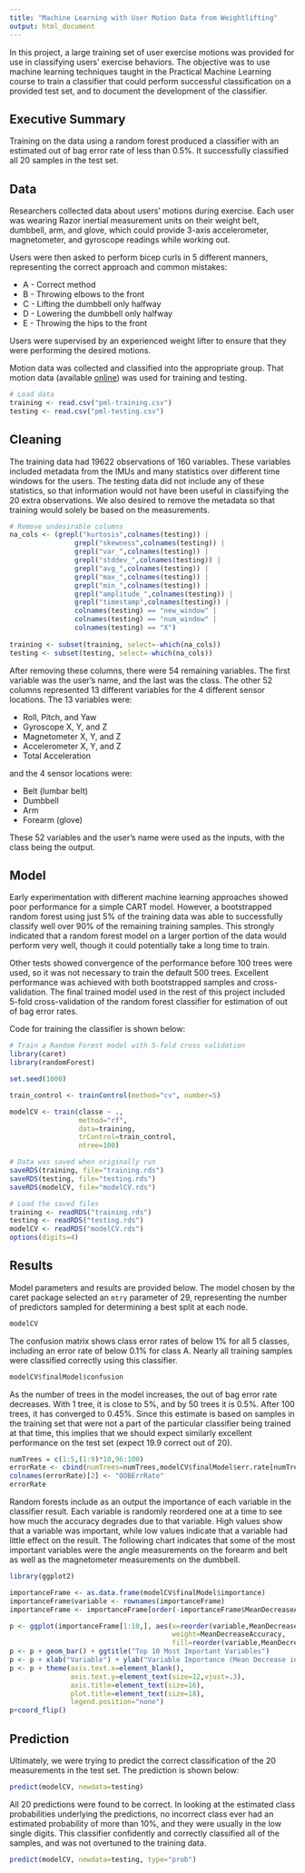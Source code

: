 ```yaml
---
title: "Machine Learning with User Motion Data from Weightlifting"
output: html_document
---
```


In this project, a large training set of user exercise motions was provided for use in classifying users' exercise behaviors. The objective was to use machine learning techniques taught in the Practical Machine Learning course to train a classifier that could perform successful classification on a provided test set, and to document the development of the classifier.

## Executive Summary

Training on the data using a random forest produced a classifier with an estimated out of bag error rate of less than 0.5%. It successfully classified all 20 samples in the test set.

## Data

Researchers collected data about users' motions during exercise. Each user was wearing Razor inertial measurement units on their weight belt, dumbbell, arm, and glove, which could provide 3-axis accelerometer, magnetometer, and gyroscope readings while working out.

Users were then asked to perform bicep curls in 5 different manners, representing the correct approach and common mistakes:

* A - Correct method
* B - Throwing elbows to the front
* C - Lifting the dumbbell only halfway
* D - Lowering the dumbbell only halfway
* E - Throwing the hips to the front

Users were supervised by an experienced weight lifter to ensure that they were performing the desired motions.

Motion data was collected and classified into the appropriate group. That motion data (available [online](http://groupware.les.inf.puc-rio.br/har)) was used for training and testing.

```r
# Load data
training <- read.csv("pml-training.csv")
testing <- read.csv("pml-testing.csv")
```

## Cleaning

The training data had 19622 observations of 160 variables. These variables included metadata from the IMUs and many statistics over different time windows for the users. The testing data did not include any of these statistics, so that information would not have been useful in classifying the 20 extra observations. We also desired to remove the metadata so that training would solely be based on the measurements.

```r
# Remove undesirable columns
na_cols <- (grepl("kurtosis",colnames(testing)) |
                grepl("skewness",colnames(testing)) |
                grepl("var_",colnames(testing)) |
                grepl("stddev_",colnames(testing)) |
                grepl("avg_",colnames(testing)) |
                grepl("max_",colnames(testing)) |
                grepl("min_",colnames(testing)) |
                grepl("amplitude_",colnames(testing)) |
                grepl("timestamp",colnames(testing)) |
                colnames(testing) == "new_window" |
                colnames(testing) == "num_window" |
                colnames(testing) == "X")
                 
training <- subset(training, select=-which(na_cols))
testing <- subset(testing, select=-which(na_cols))
```

After removing these columns, there were 54 remaining variables. The first variable was the user's name, and the last was the class. The other 52 columns represented 13 different variables for the 4 different sensor locations. The 13 variables were:

* Roll, Pitch, and Yaw
* Gyroscope X, Y, and Z
* Magnetometer X, Y, and Z
* Accelerometer X, Y, and Z
* Total Acceleration

and the 4 sensor locations were:

* Belt (lumbar belt)
* Dumbbell
* Arm
* Forearm (glove)

These 52 variables and the user's name were used as the inputs, with the class being the output.

## Model

Early experimentation with different machine learning approaches showed poor performance for a simple CART model. However, a bootstrapped random forest using just 5% of the training data was able to successfully classify well over 90% of the remaining training samples. This strongly indicated that a random forest model on a larger portion of the data would perform very well, though it could potentially take a long time to train.

Other tests showed convergence of the performance before 100 trees were used, so it was not necessary to train the default 500 trees. Excellent performance was achieved with both bootstrapped samples and cross-validation. The final trained model used in the rest of this project included 5-fold cross-validation of the random forest classifier for estimation of out of bag error rates.

Code for training the classifier is shown below:

```r
# Train a Random Forest model with 5-fold cross validation
library(caret)
library(randomForest)

set.seed(1000)

train_control <- trainControl(method="cv", number=5)

modelCV <- train(classe ~ .,
                 method="rf",
                 data=training,
                 trControl=train_control,
                 ntree=100)
```

```r
# Data was saved when originally run
saveRDS(training, file="training.rds")
saveRDS(testing, file="testing.rds")
saveRDS(modelCV, file="modelCV.rds")
```

```r
# Load the saved files
training <- readRDS("training.rds")
testing <- readRDS("testing.rds")
modelCV <- readRDS("modelCV.rds")
options(digits=4)
```

## Results

Model parameters and results are provided below. The model chosen by the caret package selected an `mtry` parameter of 29, representing the number of predictors sampled for determining a best split at each node.
```r
modelCV
```

The confusion matrix shows class error rates of below 1% for all 5 classes, including an error rate of below 0.1% for class A. Nearly all training samples were classified correctly using this classifier.
```r
modelCV$finalModel$confusion
```

As the number of trees in the model increases, the out of bag error rate decreases. With 1 tree, it is close to 5%, and by 50 trees it is 0.5%. After 100 trees, it has converged to 0.45%. Since this estimate is based on samples in the training set that were not a part of the particular classifier being trained at that time, this implies that we should expect similarly excellent performance on the test set (expect 19.9 correct out of 20).
```r
numTrees = c(1:5,(1:9)*10,96:100)
errorRate <- cbind(numTrees=numTrees,modelCV$finalModel$err.rate[numTrees,])
colnames(errorRate)[2] <- "OOBErrRate"
errorRate
```

Random forests include as an output the importance of each variable in the classifier result. Each variable is randomly reordered one at a time to see how much the accuracy degrades due to that variable. High values show that a variable was important, while low values indicate that a variable had little effect on the result. The following chart indicates that some of the most important variables were the angle measurements on the forearm and belt as well as the magnetometer measurements on the dumbbell.

```r
library(ggplot2)

importanceFrame <- as.data.frame(modelCV$finalModel$importance)
importanceFrame$variable <- rownames(importanceFrame)
importanceFrame <- importanceFrame[order(-importanceFrame$MeanDecreaseAccuracy),]

p <- ggplot(importanceFrame[1:10,], aes(x=reorder(variable,MeanDecreaseAccuracy),
                                        weight=MeanDecreaseAccuracy, 
                                        fill=reorder(variable,MeanDecreaseAccuracy)))
p <- p + geom_bar() + ggtitle("Top 10 Most Important Variables")
p <- p + xlab("Variable") + ylab("Variable Importance (Mean Decrease in Accuracy)")
p <- p + theme(axis.text.x=element_blank(),
               axis.text.y=element_text(size=12,vjust=.3),
               axis.title=element_text(size=16),
               plot.title=element_text(size=18),
               legend.position="none") 
p+coord_flip()
```

## Prediction

Ultimately, we were trying to predict the correct classification of the 20 measurements in the test set. The prediction is shown below:

```r
predict(modelCV, newdata=testing)
```

All 20 predictions were found to be correct. In looking at the estimated class probabilities underlying the predictions, no incorrect class ever had an estimated probability of more than 10%, and they were usually in the low single digits. This classifier confidently and correctly classified all of the samples, and was not overtuned to the training data.

```r
predict(modelCV, newdata=testing, type="prob")
```
